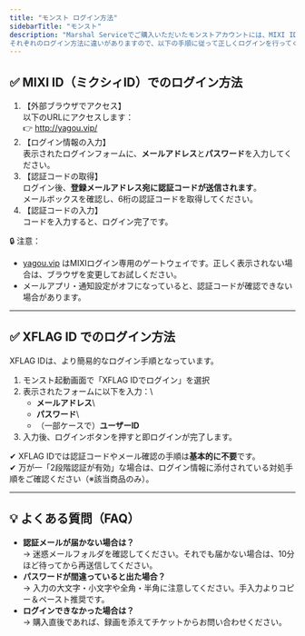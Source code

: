 ```yaml
---
title: "モンスト ログイン方法"
sidebarTitle: "モンスト"
description: "Marshal Serviceでご購入いただいたモンストアカウントには、MIXI ID または XFLAG ID が紐づいています。
それぞれのログイン方法に違いがありますので、以下の手順に従って正しくログインを行ってください。"
---
```


## ✅ MIXI ID（ミクシィID）でのログイン方法

1. 【外部ブラウザでアクセス】\
   以下のURLにアクセスします：\
   👉 http://yagou.vip/
2. 【ログイン情報の入力】\
   表示されたログインフォームに、**メールアドレス**と**パスワード**を入力してください。
3. 【認証コードの取得】\
   ログイン後、**登録メールアドレス宛に認証コードが送信されます**。\
   メールボックスを確認し、6桁の認証コードを取得してください。
4. 【認証コードの入力】\
   コードを入力すると、ログイン完了です。

🔒 注意：

- [yagou.vip](http://yagou.vip) はMIXIログイン専用のゲートウェイです。正しく表示されない場合は、ブラウザを変更してお試しください。
- メールアプリ・通知設定がオフになっていると、認証コードが確認できない場合があります。

---

## ✅ XFLAG ID でのログイン方法

XFLAG IDは、より簡易的なログイン手順となっています。

1. モンスト起動画面で「XFLAG IDでログイン」を選択
2. 表示されたフォームに以下を入力：\
   - **メールアドレス**\
   - **パスワード**\
   - （一部ケースで）**ユーザーID**
3. 入力後、ログインボタンを押すと即ログインが完了します。

✔ XFLAG IDでは認証コードやメール確認の手順は**基本的に不要**です。\
✔ 万が一「2段階認証が有効」な場合は、ログイン情報に添付されている対処手順をご確認ください（※該当商品のみ）。

---

## 💡 よくある質問（FAQ）

- **認証メールが届かない場合は？**\
  → 迷惑メールフォルダを確認してください。それでも届かない場合は、10分ほど待ってから再送信してください。
- **パスワードが間違っていると出た場合？**\
  → 入力の大文字・小文字や全角・半角に注意してください。手入力よりコピー＆ペースト推奨です。
- **ログインできなかった場合は？**\
  → 購入直後であれば、録画を添えてチケットからお問い合わせください。